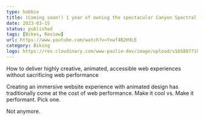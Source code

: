 ```yaml
---
type: hobbie
title: (Coming soon!) 1 year of owning the spectacular Canyon Spectral CF7
date: 2023-03-15
status: published
tags: [Bikes, Review]
url: https://www.youtube.com/watch?v=Yxwf4B2H9LE
category: Biking
logo: https://res.cloudinary.com/www-paulie-dev/image/upload/v1658077182/paulie.dev/Logos/gatsby-logo_dgbkjm.png
---
```


How to deliver highly creative, animated, accessible web experiences without sacrificing web performance

Creating an immersive website experience with animated design has traditionally come at the cost of web performance.
Make it cool vs. Make it performant. Pick one.

Not anymore.

<YouTube youTubeId="Yxwf4B2H9LE" />
